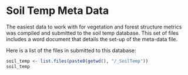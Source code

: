 # Soil Temp Meta Data {#soiltemp}

The easiest data to work with for vegetation and forest structure metrics was compiled and submitted to the soil temp database. This set of files includes a word document that details the set-up of the meta-data file. 

Here is a list of the files in submitted to this database: 

```r
soil_temp <- list.files(paste0(getwd(), "/_SoilTemp"))
soil_temp
```
